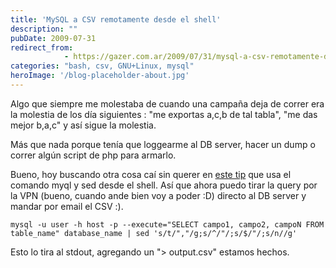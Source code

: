 ```yaml
---
title: 'MySQL a CSV remotamente desde el shell'
description: ""
pubDate: 2009-07-31
redirect_from: 
            - https://gazer.com.ar/2009/07/31/mysql-a-csv-remotamente-desde-el-shell/
categories: "bash, csv, GNU+Linux, mysql"
heroImage: '/blog-placeholder-about.jpg'
---
```

Algo que siempre me molestaba de cuando una campaña deja de correr era la molestia de los día siguientes : "me exportas a,c,b de tal tabla", "me das mejor b,a,c" y así sigue la molestia.

Más que nada porque tenía que loggearme al DB server, hacer un dump o correr algún script de php para armarlo.

Bueno, hoy buscando otra cosa caí sin querer en [este tip](http://snipplr.com/view/8801/execute-mysql-query-from-console-and-export-to-csv/) que usa el comando myql y sed desde el shell. Así que ahora puedo tirar la query por la VPN (bueno, cuando ande bien voy a poder :D) directo al DB server y mandar por email el CSV :).

```
mysql -u user -h host -p --execute="SELECT campo1, campo2, campoN FROM  table_name" database_name | sed 's/t/","/g;s/^/"/;s/$/"/;s/n//g'
```

Esto lo tira al stdout, agregando un "> output.csv" estamos hechos.
